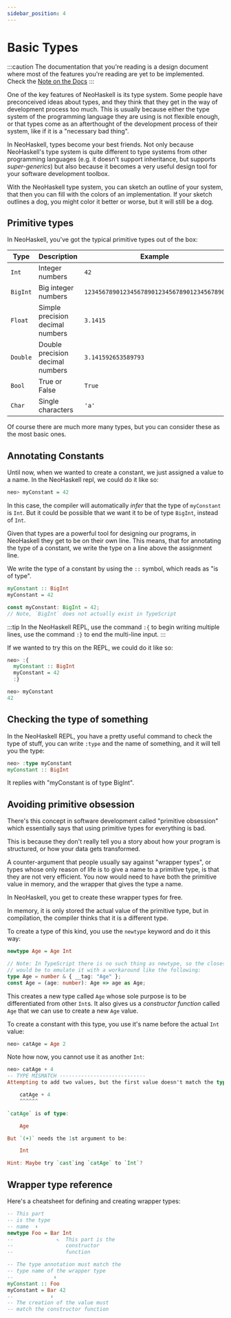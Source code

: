 ```yaml
---
sidebar_position: 4
---
```



# Basic Types

:::caution
The documentation that you're reading is a design document where most of
the features you're reading are yet to be implemented. Check the [Note on the Docs](/docs/docs-intro)
:::

One of the key features of NeoHaskell is its type system. Some people have preconceived
ideas about types, and they think that they get in the way of development process too
much. This is usually because either the type system of the programming language they
are using is not flexible enough, or that types come as an afterthought of the
development process of their system, like if it is a "necessary bad thing".

In NeoHaskell, types become your best friends. Not only because NeoHaskell's type
system is quite different to type systems from other programming languages (e.g.
it doesn't support inheritance, but supports _super-generics_) but also because
it becomes a very useful design tool for your software development toolbox.

With the NeoHaskell type system, you can sketch an outline of your system, that then
you can fill with the colors of an implementation. If your sketch outlines a dog,
you might color it better or worse, but it will still be a dog.

## Primitive types

In NeoHaskell, you've got the typical primitive types out of the box:

| Type     | Description                      | Example                                    |
| -------- | -------------------------------- | ------------------------------------------ |
| `Int`    | Integer numbers                  | `42`                                       |
| `BigInt` | Big integer numbers              | `1234567890123456789012345678901234567890` |
| `Float`  | Simple precision decimal numbers | `3.1415`                                   |
| `Double` | Double precision decimal numbers | `3.141592653589793`                        |
| `Bool`   | True or False                    | `True`                                     |
| `Char`   | Single characters                | `'a'`                                      |

Of course there are much more many types, but you can consider these as the
most basic ones.

## Annotating Constants

Until now, when we wanted to create a constant, we just assigned a value to a name.
In the NeoHaskell repl, we could do it like so:

```haskell
neo> myConstant = 42
```

In this case, the compiler will automatically _infer_ that the type of `myConstant`
is `Int`. But it could be possible that we want it to be of type `BigInt`, instead of
`Int`.

Given that types are a powerful tool for designing our programs, in NeoHaskell they
get to be on their own line. This means, that for annotating the type of a constant,
we write the type on a line above the assignment line.

We write the type of a constant by using the `::` symbol, which reads as "is of type".

<Tabs>
<TabItem value="neohaskell" label="NeoHaskell">

```haskell
myConstant :: BigInt
myConstant = 42
```

</TabItem>

<TabItem value="ts" label="TypeScript">

```typescript
const myConstant: BigInt = 42;
// Note, `BigInt` does not actually exist in TypeScript
```

</TabItem>
</Tabs>

:::tip
In the NeoHaskell REPL, use the command `:{` to begin writing multiple lines,
use the command `:}` to end the multi-line input.
:::

If we wanted to try this on the REPL, we could do it like so:

```haskell
neo> :{
  myConstant :: BigInt
  myConstant = 42
  :}

neo> myConstant
42
```

## Checking the type of something

In the NeoHaskell REPL, you have a pretty useful command to check the type of stuff,
you can write `:type` and the name of something, and it will tell you the type:

```haskell
neo> :type myConstant
myConstant :: BigInt
```

It replies with "myConstant is of type BigInt".

## Avoiding primitive obsession

There's this concept in software development called "primitive obsession" which
essentially says that using primitive types for everything is bad.

This is because they don't really tell you a story about how your program is
structured, or how your data gets transformed.

A counter-argument that people usually say against "wrapper types", or types whose
only reason of life is to give a name to a primitive type, is that they are not
very efficient. You now would need to have both the primitive value in memory, and
the wrapper that gives the type a name.

In NeoHaskell, you get to create these wrapper types for free.

In memory, it is only stored the actual value of the primitive type, but in compilation,
the compiler thinks that it is a different type.

To create a type of this kind, you use the `newtype` keyword and do it this way:

<Tabs>
<TabItem value="neohaskell" label="NeoHaskell">

```haskell
newtype Age = Age Int
```

</TabItem>

<TabItem value="ts" label="TypeScript">

```typescript
// Note: In TypeScript there is no such thing as newtype, so the closest thing
// would be to emulate it with a workaround like the following:
type Age = number & { __tag: "Age" };
const Age = (age: number): Age => age as Age;
```

</TabItem>
</Tabs>

This creates a new type called `Age` whose sole purpose is to be differentiated from
other `Int`s. It also gives us a _constructor function_ called `Age` that we can use to create a
new `Age` value.

To create a constant with this type, you use it's name before the actual `Int` value:

```haskell
neo> catAge = Age 2
```

Note how now, you cannot use it as another `Int`: <Badge issue="80" />

```haskell
neo> catAge + 4
-- TYPE MISMATCH ----------------------------
Attempting to add two values, but the first value doesn't match the type of the second value:

    catAge + 4
    ^^^^^^

`catAge` is of type:

    Age

But `(+)` needs the 1st argument to be:

    Int

Hint: Maybe try `cast`ing `catAge` to `Int`?
```

## Wrapper type reference

Here's a cheatsheet for defining and creating wrapper types:

```haskell
-- This part
-- is the type
-- name  ⬇️
newtype Foo = Bar Int
--              ↖️  This part is the
--                 constructor
--                 function

-- The type annotation must match the
-- type name of the wrapper type
--             ⬇️
myConstant :: Foo
myConstant = Bar 42
--            ⬆️
-- The creation of the value must
-- match the constructor function
```
